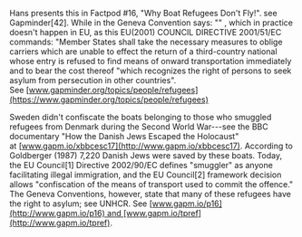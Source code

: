 Hans presents this in Factpod #16, "Why Boat Refugees Don't Fly!". see Gapminder[42]. While in the Geneva Convention says: "" , which in practice doesn't happen in EU, as this EU(2001) COUNCIL DIRECTIVE 2001/51/EC commands: "Member States shall take the necessary measures to oblige carriers which are unable to effect the return of a third-country national whose entry is refused to find means of onward transportation immediately and to bear the cost thereof "which recognizes the right of persons to seek asylum from persecution in other countries". See [www.gapminder.org/topics/people/refugees](https://www.gapminder.org/topics/people/refugees)

Sweden didn't confiscate the boats belonging to those who smuggled refugees from Denmark during the Second World War---see the BBC documentary "How the Danish Jews Escaped the Holocaust" at [www.gapm.io/xbbcesc17](http://www.gapm.io/xbbcesc17). According to Goldberger (1987) 7,220 Danish Jews were saved by these boats. Today, the EU Council[1] Directive 2002/90/EC defines "smuggler" as anyone facilitating illegal immigration, and the EU Council[2] framework decision allows "confiscation of the means of transport used to commit the offence." The Geneva Conventions, however, state that many of these refugees have the right to asylum; see UNHCR. See [www.gapm.io/p16](http://www.gapm.io/p16) and [www.gapm.io/tpref](http://www.gapm.io/tpref).